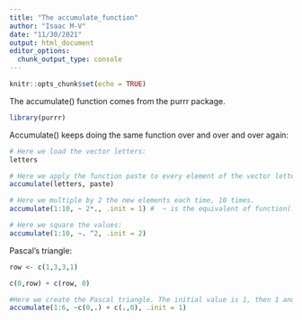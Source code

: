 ```yaml
---
title: "The accumulate_function"
author: "Isaac M-V"
date: "11/30/2021"
output: html_document
editor_options: 
  chunk_output_type: console
---
```



```r
knitr::opts_chunk$set(echo = TRUE)
```

The accumulate() function comes from the purrr package. 
```r
library(purrr)
```


Accumulate() keeps doing the same function over and over and over again:
```r
# Here we load the vector letters:
letters

# Here we apply the function paste to every element of the vector letter, over and over again, so the result of it is a Pascal triangle. 
accumulate(letters, paste)

# Here we multiple by 2 the new elements each time, 10 times.
accumulate(1:10, ~ 2*., .init = 1) #  ~ is the equivalent of function(.), .init means initial value, repeated 10 times. 

# Here we square the values:
accumulate(1:10, ~. ^2, .init = 2)

```


Pascal's triangle:
```r
row <- c(1,3,3,1)

c(0,row) + c(row, 0)

#Here we create the Pascal triangle. The initial value is 1, then 1 and 1. The symbol . represents the vector that is being generated at the end of each iteration and being used in the following iteration.
accumulate(1:6, ~c(0,.) + c(.,0), .init = 1)

```

